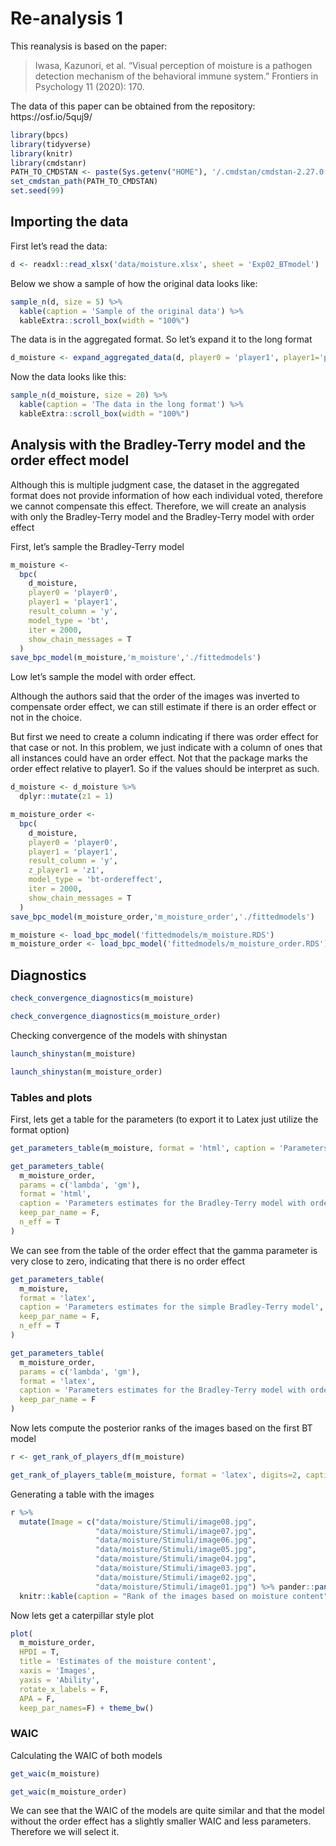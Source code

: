 # Re-analysis 1 {#studyI}

This reanalysis is based on the paper:

> Iwasa, Kazunori, et al. "Visual perception of moisture is a pathogen detection mechanism of the behavioral immune system." Frontiers in Psychology 11 (2020): 170.

The data of this paper can be obtained from the repository: https://osf.io/5quj9/

```r
library(bpcs)
library(tidyverse)
library(knitr)
library(cmdstanr)
PATH_TO_CMDSTAN <- paste(Sys.getenv("HOME"), '/.cmdstan/cmdstan-2.27.0', sep = '')
set_cmdstan_path(PATH_TO_CMDSTAN)
set.seed(99)
```

## Importing the data

First let's read the data:

```r
d <- readxl::read_xlsx('data/moisture.xlsx', sheet = 'Exp02_BTmodel')
```

Below we show a sample of how the original data looks like:
```r
sample_n(d, size = 5) %>% 
  kable(caption = 'Sample of the original data') %>% 
  kableExtra::scroll_box(width = "100%")
```

The data is in the aggregated format. So let's expand it to the long format 
```r
d_moisture <- expand_aggregated_data(d, player0 = 'player1', player1='player2', wins0 = 'win1', wins1='win2')
```

Now the data looks like this:

```r
sample_n(d_moisture, size = 20) %>% 
  kable(caption = 'The data in the long format') %>% 
  kableExtra::scroll_box(width = "100%")
```


## Analysis with the Bradley-Terry model and the order effect model

Although this is multiple judgment case, the dataset in the aggregated format does not provide information of how each individual voted, therefore we cannot compensate this effect. Therefore, we will create an analysis with only the Bradley-Terry model and the Bradley-Terry model with order effect

First, let's sample the Bradley-Terry model

```r
m_moisture <-
  bpc(
    d_moisture,
    player0 = 'player0',
    player1 = 'player1',
    result_column = 'y',
    model_type = 'bt',
    iter = 2000,
    show_chain_messages = T
  )
save_bpc_model(m_moisture,'m_moisture','./fittedmodels')
```

Low let's sample the model with order effect.

Although the authors said that the order of the images was inverted to compensate order effect, we can still estimate if there is an order effect or not in the choice.

But first we need to create a column indicating if there was order effect for that case or not. In this problem, we just indicate with a column of ones that all instances could have an order effect. Not that the package marks the order effect relative to player1. So if the values should be interpret as such.

```r
d_moisture <- d_moisture %>% 
  dplyr::mutate(z1 = 1)
```

```r
m_moisture_order <-
  bpc(
    d_moisture,
    player0 = 'player0',
    player1 = 'player1',
    result_column = 'y',
    z_player1 = 'z1',
    model_type = 'bt-ordereffect',
    iter = 2000,
    show_chain_messages = T
  )
save_bpc_model(m_moisture_order,'m_moisture_order','./fittedmodels')
```

```r
m_moisture <- load_bpc_model('fittedmodels/m_moisture.RDS')
m_moisture_order <- load_bpc_model('fittedmodels/m_moisture_order.RDS')
```


## Diagnostics

```r
check_convergence_diagnostics(m_moisture)
```

```r
check_convergence_diagnostics(m_moisture_order)
```


Checking convergence of the models with shinystan
```r
launch_shinystan(m_moisture)
```

```r
launch_shinystan(m_moisture_order)
```



### Tables and plots

First, lets get a table for the parameters (to export it to Latex just utilize the format option)

```r
get_parameters_table(m_moisture, format = 'html', caption = 'Parameters estimates for the simple Bradley-Terry model')
```


```r
get_parameters_table(
  m_moisture_order,
  params = c('lambda', 'gm'),
  format = 'html',
  caption = 'Parameters estimates for the Bradley-Terry model with order effect',
  keep_par_name = F,
  n_eff = T
)
```

We can see from the table of the order effect that the gamma parameter is very close to zero, indicating that there is no order effect

```r
get_parameters_table(
  m_moisture,
  format = 'latex',
  caption = 'Parameters estimates for the simple Bradley-Terry model',
  keep_par_name = F,
  n_eff = T
)

get_parameters_table(
  m_moisture_order,
  params = c('lambda', 'gm'),
  format = 'latex',
  caption = 'Parameters estimates for the Bradley-Terry model with order effect',
  keep_par_name = F
)
```


Now lets compute the posterior ranks of the images based on the first BT model

```r
r <- get_rank_of_players_df(m_moisture) 
```

```r
get_rank_of_players_table(m_moisture, format = 'latex', digits=2, caption = 'Rank of the images based on moisture content')
```

Generating a table with the images
```r
r %>% 
  mutate(Image = c("data/moisture/Stimuli/image08.jpg",
                   "data/moisture/Stimuli/image07.jpg",
                   "data/moisture/Stimuli/image06.jpg",
                   "data/moisture/Stimuli/image05.jpg",
                   "data/moisture/Stimuli/image04.jpg",
                   "data/moisture/Stimuli/image03.jpg",
                   "data/moisture/Stimuli/image02.jpg",
                   "data/moisture/Stimuli/image01.jpg") %>% pander::pandoc.image.return()) %>% 
  knitr::kable(caption = "Rank of the images based on moisture content", format='html', booktabs=T)
```


Now lets get a caterpillar style plot 
```r
plot(
  m_moisture_order,
  HPDI = T,
  title = 'Estimates of the moisture content',
  xaxis = 'Images',
  yaxis = 'Ability',
  rotate_x_labels = F,
  APA = F,
  keep_par_names=F) + theme_bw()
```


### WAIC

Calculating the WAIC of both models
```r
get_waic(m_moisture)
```

```r
get_waic(m_moisture_order)
```


We can see that the WAIC of the models are quite similar and that the model without the order effect has a slightly smaller WAIC and less parameters. Therefore we will select it.
